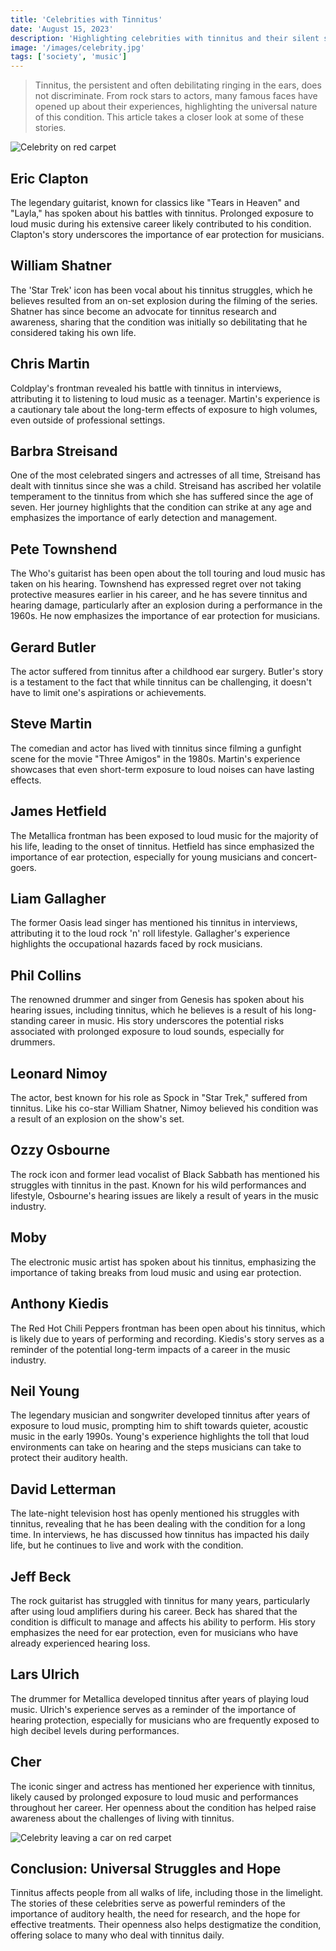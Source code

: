```yaml
---
title: 'Celebrities with Tinnitus'
date: 'August 15, 2023'
description: 'Highlighting celebrities with tinnitus and their silent struggles. Discover how famous voices manage life with this condition.'
image: '/images/celebrity.jpg'
tags: ['society', 'music']
---
```


<Blockquote>
  Tinnitus, the persistent and often debilitating ringing in the ears, does not
  discriminate. From rock stars to actors, many famous faces have opened up
  about their experiences, highlighting the universal nature of this condition.
  This article takes a closer look at some of these stories.
</Blockquote>

<Image src="/images/celebrity.jpg" alt="Celebrity on red carpet" />

## <Highlighter>Eric Clapton</Highlighter>

The legendary guitarist, known for classics like "Tears in Heaven" and "Layla," has spoken about his battles with tinnitus. Prolonged exposure to loud music during his extensive career likely contributed to his condition. Clapton's story underscores the importance of ear protection for musicians.

<AdComponent />

## <Highlighter>William Shatner</Highlighter>

The 'Star Trek' icon has been vocal about his tinnitus struggles, which he believes resulted from an on-set explosion during the filming of the series. Shatner has since become an advocate for tinnitus research and awareness, sharing that the condition was initially so debilitating that he considered taking his own life.

## <Highlighter>Chris Martin</Highlighter>

Coldplay's frontman revealed his battle with tinnitus in interviews, attributing it to listening to loud music as a teenager. Martin's experience is a cautionary tale about the long-term effects of exposure to high volumes, even outside of professional settings.

<AdComponent />

## <Highlighter>Barbra Streisand</Highlighter>

One of the most celebrated singers and actresses of all time, Streisand has dealt with tinnitus since she was a child. Streisand has ascribed her volatile temperament to the tinnitus from which she has suffered since the age of seven. Her journey highlights that the condition can strike at any age and emphasizes the importance of early detection and management.

## <Highlighter>Pete Townshend</Highlighter>

The Who's guitarist has been open about the toll touring and loud music has taken on his hearing. Townshend has expressed regret over not taking protective measures earlier in his career, and he has severe tinnitus and hearing damage, particularly after an explosion during a performance in the 1960s. He now emphasizes the importance of ear protection for musicians.

## <Highlighter>Gerard Butler</Highlighter>

The actor suffered from tinnitus after a childhood ear surgery. Butler's story is a testament to the fact that while tinnitus can be challenging, it doesn't have to limit one's aspirations or achievements.

## <Highlighter>Steve Martin</Highlighter>

The comedian and actor has lived with tinnitus since filming a gunfight scene for the movie "Three Amigos" in the 1980s. Martin's experience showcases that even short-term exposure to loud noises can have lasting effects.

## <Highlighter>James Hetfield</Highlighter>

The Metallica frontman has been exposed to loud music for the majority of his life, leading to the onset of tinnitus. Hetfield has since emphasized the importance of ear protection, especially for young musicians and concert-goers.

## <Highlighter>Liam Gallagher</Highlighter>

The former Oasis lead singer has mentioned his tinnitus in interviews, attributing it to the loud rock 'n' roll lifestyle. Gallagher's experience highlights the occupational hazards faced by rock musicians.

<AdComponent />

## <Highlighter>Phil Collins</Highlighter>

The renowned drummer and singer from Genesis has spoken about his hearing issues, including tinnitus, which he believes is a result of his long-standing career in music. His story underscores the potential risks associated with prolonged exposure to loud sounds, especially for drummers.

## <Highlighter>Leonard Nimoy</Highlighter>

The actor, best known for his role as Spock in "Star Trek," suffered from tinnitus. Like his co-star William Shatner, Nimoy believed his condition was a result of an explosion on the show's set.

## <Highlighter>Ozzy Osbourne</Highlighter>

The rock icon and former lead vocalist of Black Sabbath has mentioned his struggles with tinnitus in the past. Known for his wild performances and lifestyle, Osbourne's hearing issues are likely a result of years in the music industry.

## <Highlighter>Moby</Highlighter>

The electronic music artist has spoken about his tinnitus, emphasizing the importance of taking breaks from loud music and using ear protection.

## <Highlighter>Anthony Kiedis</Highlighter>

The Red Hot Chili Peppers frontman has been open about his tinnitus, which is likely due to years of performing and recording. Kiedis's story serves as a reminder of the potential long-term impacts of a career in the music industry.

<AdComponent />

## <Highlighter>Neil Young</Highlighter>

The legendary musician and songwriter developed tinnitus after years of exposure to loud music, prompting him to shift towards quieter, acoustic music in the early 1990s. Young's experience highlights the toll that loud environments can take on hearing and the steps musicians can take to protect their auditory health.

## <Highlighter>David Letterman</Highlighter>

The late-night television host has openly mentioned his struggles with tinnitus, revealing that he has been dealing with the condition for a long time. In interviews, he has discussed how tinnitus has impacted his daily life, but he continues to live and work with the condition.

## <Highlighter>Jeff Beck</Highlighter>

The rock guitarist has struggled with tinnitus for many years, particularly after using loud amplifiers during his career. Beck has shared that the condition is difficult to manage and affects his ability to perform. His story emphasizes the need for ear protection, even for musicians who have already experienced hearing loss.

## <Highlighter>Lars Ulrich</Highlighter>

The drummer for Metallica developed tinnitus after years of playing loud music. Ulrich's experience serves as a reminder of the importance of hearing protection, especially for musicians who are frequently exposed to high decibel levels during performances.

## <Highlighter>Cher</Highlighter>

The iconic singer and actress has mentioned her experience with tinnitus, likely caused by prolonged exposure to loud music and performances throughout her career. Her openness about the condition has helped raise awareness about the challenges of living with tinnitus.

<Image
  src="/images/celebrity2.jpg"
  alt="Celebrity leaving a car on red carpet"
/>

## <Highlighter>Conclusion: Universal Struggles and Hope</Highlighter>

Tinnitus affects people from all walks of life, including those in the limelight. The stories of these celebrities serve as powerful reminders of the importance of auditory health, the need for research, and the hope for effective treatments. Their openness also helps destigmatize the condition, offering solace to many who deal with tinnitus daily.
